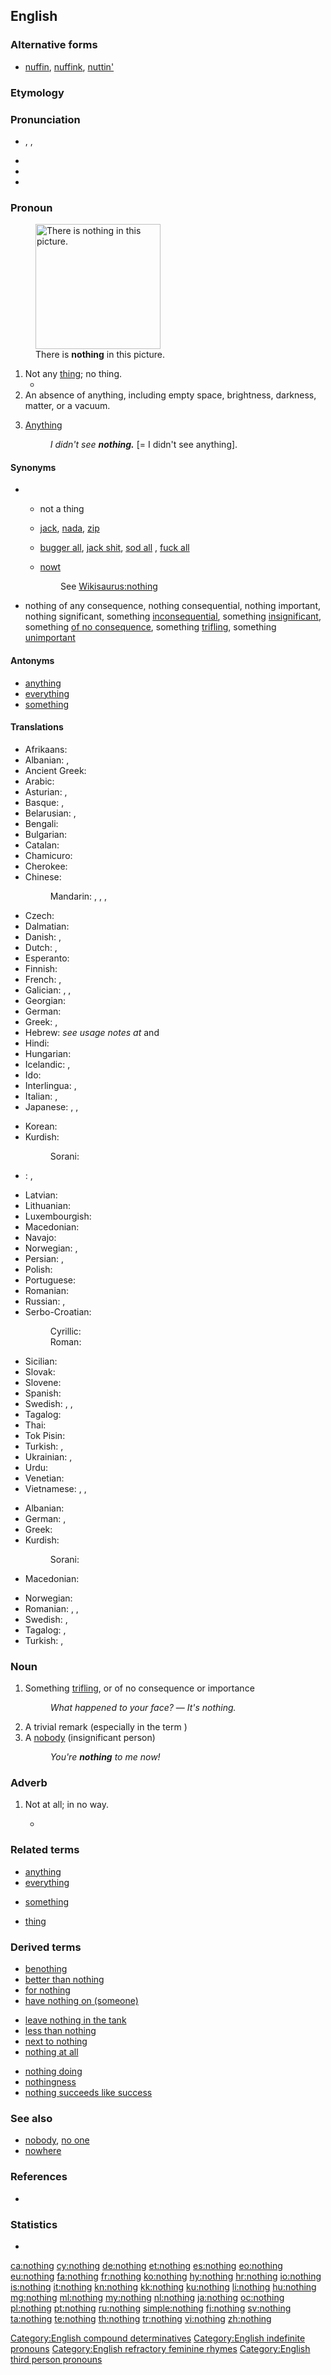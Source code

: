 ==English==
{{wikipedia|dab=Nothing (disambiguation)}}

===Alternative forms===
* {{qualifier|nonstandard}} [[nuffin]], [[nuffink]], [[nuttin']]

===Etymology===
{{compound|no|thing}}

===Pronunciation===
* {{enPR|nŭth'ĭng}}, {{IPA|/ˈnʌθɪŋ/}}, {{X-SAMPA|/"nVTIN/}}
* {{audio|en-us-nothing.ogg|Audio (US)}}
* {{rhymes|ʌθɪŋ}}
* {{hyphenation|noth|ing}}

===Pronoun===
{{wikipedia}}
{{en-pron}}
[[File:Solid black.svg|thumb|200px|upright|There is '''nothing''' in this picture.]]

# Not any [[thing]]; no thing.
#* {{quote-book|year=1839|author=Charles Dickens|passage=the players see little or '''nothing''' of their cards at first starting|title=Nicholas Nickleby}}
# An absence of anything, including empty space, brightness, darkness, matter, or a vacuum.
# {{context|slang|in [[double negative]]s|lang=en}} [[anything|Anything]]
#: ''I didn't see '''nothing.''''' [= I didn't see anything].

====Synonyms====
* {{sense|not any thing}}
** {{sense|standard}} not a thing
** {{sense|slang}} [[jack]], [[nada]], [[zip]]
** {{sense|vulgar slang}} [[bugger all]], [[jack shit]],<!--two words? hyphenated?--> [[sod all]] {{qualifier|British}}, [[fuck all]]
** {{sense|Northern English dialect}} [[nowt]]
:: See [[Wikisaurus:nothing]]
* {{sense|something trifling}} nothing of any consequence, nothing consequential, nothing important, nothing significant, something [[inconsequential]], something [[insignificant]], something [[of no consequence]], something [[trifling]], something [[unimportant]]

====Antonyms====
* [[anything]]
* [[everything]]
* [[something]]

====Translations====
{{trans-top|not any thing}}
* Afrikaans: {{t|af|niks}}
* Albanian: {{t|sq|asgjë}}, {{t|sq|kurrgjë}}
* Ancient Greek: {{tø|grc|οὐδέν|n|sc=polytonic}}
* Arabic: {{t-|ar|لا شئ|tr=lā šayʾ|sc=Arab}}
* Asturian: {{t-|ast|nada}}, {{t-|ast|ñada}}
* Basque: {{t|eu|ezerez}}, {{t|eu|deusez}}
* Belarusian: {{t-|be|нішто|tr=ništó|sc=Cyrl}}, {{t-|be|нічога|tr=ničóha|sc=Cyrl}}
* Bengali: {{t-|bn|কিছু না|tr=kichu na|sc=Beng}}
* Bulgarian: {{t+|bg|нищо|tr=níšto}}
* Catalan: {{t+|ca|res}}
* Chamicuro: {{tø|ccc|kala}}
* Cherokee: {{t-|chr|ᎠᏝ ᎪᎱᏍᏗ|tr=átla gohusdi|sc=Cher}}
* Chinese:
*: Mandarin: {{t|cmn|沒什麼|sc=Hani}}, {{t|cmn|没什么|tr=méi shénme|sc=Hani}}, {{t-|cmn|沒事|sc=Hani}}, {{t-|cmn|没事|tr=méishì|sc=Hani}}
* Czech: {{t+|cs|nic}}
* Dalmatian: {{tø|dlm|nolja}}
* Danish: {{t+|da|intet}}, {{t+|da|ingenting}}
* Dutch: {{t+|nl|niets}}, {{t+|nl|niks}}
* Esperanto: {{t-|eo|nenio}}
* Finnish: {{t|fi|ei mitään}}
* French: {{t+|fr|rien}}, {{tø|fr|[[ne]] + ''verb'' + [[rien]]}}
* Galician: {{t-|gl|nada}}, {{t+|gl|ren}}, {{t-|gl|res}}
* Georgian: {{t-|ka|არაფერი|sc=Geor}}
* German: {{t+|de|nichts}}
* Greek: {{t+|el|τίποτε|n|tr=tipote}}, {{t+|el|τίποτα|n|tr=tipota}}
* Hebrew: ''see usage notes at'' {{t+|he|שום דבר|alt=שׁוּם דָּבָר}} and {{t+|he|כלום|alt=כְּלוּם}}
* Hindi: {{t-|hi|कुछ नहीं|tr=kuch nahī̃|sc=Deva}}
* Hungarian: {{t+|hu|semmi}}
* Icelandic: {{t+|is|ekkert|n}}, {{t-|is|neitt}}
* Ido: {{t|io|nulo}}
* Interlingua: {{t|ia|nihil}}, {{t|ia|nil}}
* Italian: {{t+|it|niente}}, {{tø|it|[[non]] + ''verb'' + [[niente]]}}
* Japanese: {{t-|ja|何も|tr=なにも, nani-mo|sc=Jpan}}, {{t-|ja|何でもない|tr=なんでもない, nandemonai|sc=Jpan}}, {{t-|ja|別に|tr=べつに, betsu ni|sc=Jpan}}
{{trans-mid}}
* Korean: {{tø|ko|[[아무것|아무것도]]...[[없다]]|tr=amugeotto...eopda|sc=Kore}}
* Kurdish:
*: Sorani: {{t|ckb|هیچ|sc=ku-Arab}}
* {{ttbc|la}}: {{t|la|nihil|n}},  {{t|la|nihilum|n}}
* Latvian: {{t-|lv|nekas}}
* Lithuanian: {{t|lt|niekas}}
* Luxembourgish: {{t-|lb|näischt}}
* Macedonian: {{t-|mk|ништо|n|tr=níšto}}
* Navajo: {{tø|nv|ádin}}
* Norwegian: {{t+|no|ingenting}}, {{t-|no|inget}}
* Persian: {{t+|fa|هیچ|tr=hič|sc=fa-Arab}}, {{t-|fa|هیچ‌چیز|tr=hič-čiz|sc=fa-Arab}}
* Polish: {{t+|pl|nic}}
* Portuguese: {{t+|pt|nada}}
* Romanian: {{t+|ro|nimic}}
* Russian: {{t+|ru|ничто|tr=ništó}}, {{t+|ru|ничего|tr=ničegó|sc=Cyrl}} {{qualifier|pronounced: ničevó}}
* Serbo-Croatian:
*: Cyrillic: {{t-|sh|ништа|alt=ни̏шта|sc=Cyrl}}
*: Roman: {{t-|sh|ništa|alt=nȉšta}}
* Sicilian: {{t|scn|nenti}}
* Slovak: {{t-|sk|nič}}
* Slovene: {{t+|sl|nič|alt=nìč}}
* Spanish: {{t+|es|nada}}
* Swedish: {{t+|sv|inget}}, {{t+|sv|ingenting}}, {{t+|sv|intet}}
* Tagalog: {{t+|tl|wala}}
* Thai: {{t-|th|ไม่มีอะไร|tr=mâi mee àrai|sc=Thai}}
* Tok Pisin: {{t|tpi|nogat samting}}
* Turkish: {{t+|tr|hiç}}, {{t-|tr|hiç bir şey}}
* Ukrainian: {{t-|uk|ніщо|tr=niščó|sc=Cyrl}}, {{t-|uk|нічого|tr=ničóho|sc=Cyrl}}
* Urdu: {{t-|ur|کچھ نہیں|tr=kuch nahī̃|sc=ur-Arab}}
* Venetian: {{t+|vec|gnent}}
* Vietnamese: {{t+|vi|không}}, {{t-|vi|không có gì}}, {{t-|vi|không cái gì}}
{{trans-bottom}}

{{trans-top|something trifling}}
* Albanian: {{t+|sq|bosh}}
* German: {{t|de|nichts}}, {{t|de|gar nichts}}
* Greek: {{t+|el|τίποτα|n|tr=tipota}}
* Kurdish:
*: Sorani: {{t|ckb|هیچ|sc=ku-Arab}}
* Macedonian: {{t-|mk|ништо|n|tr=níšto}}
{{trans-mid}}
* Norwegian: {{t+|no|ingenting}}
* Romanian: {{t+|ro|nimic|n}}, {{t-|ro|fleac|n}}, {{t-|ro|bagatelă|f}}
* Swedish: {{t+|sv|inget}}, {{t+|sv|ingenting}}
* Tagalog: {{t+|tl|wala}}, {{t-|tl|wala lang}}
* Turkish: {{t+|tr|ehemmiyetsiz}}, {{t+|tr|önemsiz}}
{{trans-bottom}}

===Noun===
{{en-noun}}

# Something [[trifling]], or of no consequence or importance
#: ''What happened to your face?'' &mdash; ''It's nothing.''
# A trivial remark (especially in the term {{term|sweet nothings}})
# A [[nobody]] (insignificant person)
#: ''You're '''nothing''' to me now!''

===Adverb===
{{en-adv|-}}

# {{context|archaic|lang=en}} Not at all; in no way.
#* {{quote-book|author=Thomas Salusbury|title=Galileo's Dialogue Concerning the Two World Systems|passage=The Motion from London to Syria is as much as nothing; and '''nothing''' altereth the relation which is between them.|year=1662}}

===Related terms===
{{rel-top3|Terms etymologically related to the pronoun, noun, or adverb ''nothing''}}
* [[anything]]
* [[everything]]
{{rel-mid3}}
* [[something]]
{{rel-mid3}}
* [[thing]]
{{rel-bottom}}

===Derived terms===
{{rel-top3|Terms derived from the pronoun, noun, or adverb ''nothing''}}
* [[benothing]]
* [[better than nothing]]
* [[for nothing]]
* [[have nothing on|have nothing on (someone)]]
{{rel-mid3}}
* [[leave nothing in the tank]]
* [[less than nothing]]
* [[next to nothing]]
* [[nothing at all]]
{{rel-mid3}}
* [[nothing doing]]
* [[nothingness]]
* [[nothing succeeds like success]]
{{rel-bottom}}

===See also===
* [[nobody]], [[no one]]
* [[nowhere]]

===References===
* {{R:OED2}}

===Statistics===
* {{rank|part|off|took|162|nothing|God|three|put}}

[[Category:English compound determinatives]]
[[Category:English indefinite pronouns]]
[[Category:English refractory feminine rhymes]]
[[Category:English third person pronouns]]

[[ca:nothing]]
[[cy:nothing]]
[[de:nothing]]
[[et:nothing]]
[[es:nothing]]
[[eo:nothing]]
[[eu:nothing]]
[[fa:nothing]]
[[fr:nothing]]
[[ko:nothing]]
[[hy:nothing]]
[[hr:nothing]]
[[io:nothing]]
[[is:nothing]]
[[it:nothing]]
[[kn:nothing]]
[[kk:nothing]]
[[ku:nothing]]
[[li:nothing]]
[[hu:nothing]]
[[mg:nothing]]
[[ml:nothing]]
[[my:nothing]]
[[nl:nothing]]
[[ja:nothing]]
[[oc:nothing]]
[[pl:nothing]]
[[pt:nothing]]
[[ru:nothing]]
[[simple:nothing]]
[[fi:nothing]]
[[sv:nothing]]
[[ta:nothing]]
[[te:nothing]]
[[th:nothing]]
[[tr:nothing]]
[[vi:nothing]]
[[zh:nothing]]